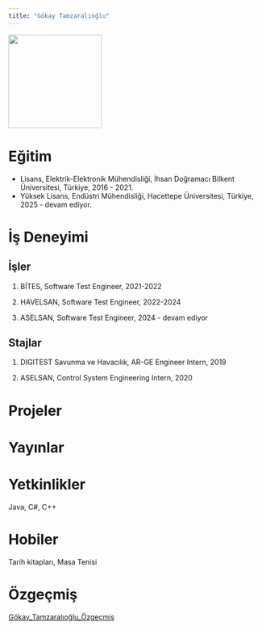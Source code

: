 ```yaml
---
title: "Gökay Tamzaralıoğlu"
---
```


![](images/gökay.jpg){fig-align="center" width="185"}

# Eğitim

-   Lisans, Elektrik-Elektronik Mühendisliği, İhsan Doğramacı Bilkent Üniversitesi, Türkiye, 2016 - 2021.
-   Yüksek Lisans, Endüstri Mühendisliği, Hacettepe Üniversitesi, Türkiye, 2025 - devam ediyor.

# İş Deneyimi

## İşler

1.  BİTES, Software Test Engineer, 2021-2022

2.  HAVELSAN, Software Test Engineer, 2022-2024

3.  ASELSAN, Software Test Engineer, 2024 - devam ediyor

## Stajlar

1.  DIGITEST Savunma ve Havacılık, AR-GE Engineer Intern, 2019

2.  ASELSAN, Control System Engineering Intern, 2020

# Projeler

# Yayınlar

# Yetkinlikler

Java, C#, C++

# Hobiler

Tarih kitapları, Masa Tenisi

# Özgeçmiş

[Gökay_Tamzaralıoğlu_Özgeçmiş](\docs\takim\cv\GökayTamzaralıoğlu_CV_updated.pdf)
